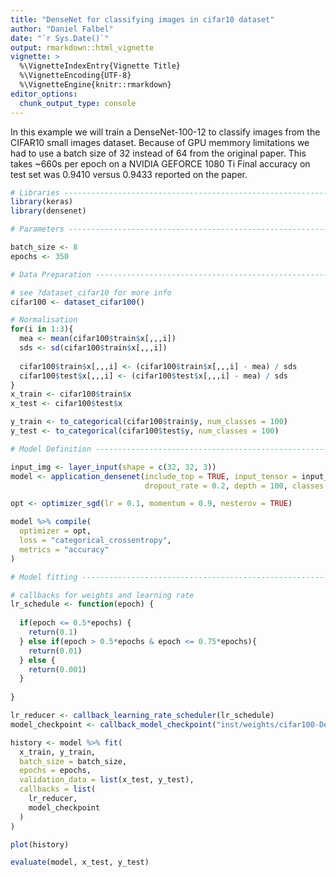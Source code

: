 ```yaml
---
title: "DenseNet for classifying images in cifar10 dataset"
author: "Daniel Falbel"
date: "`r Sys.Date()`"
output: rmarkdown::html_vignette
vignette: >
  %\VignetteIndexEntry{Vignette Title}
  %\VignetteEncoding{UTF-8}
  %\VignetteEngine{knitr::rmarkdown}
editor_options: 
  chunk_output_type: console
---
```


In this example we will train a DenseNet-100-12 to classify images from the CIFAR10
small images dataset. Because of GPU memmory limitations we had to use a batch size of 32
instead of 64 from the original paper. This takes ~660s per epoch on a NVIDIA GEFORCE 1080 Ti
Final accuracy on test set was 0.9410 versus 0.9433 reported on the paper.

```r
# Libraries ---------------------------------------------------------------
library(keras)
library(densenet)

# Parameters --------------------------------------------------------------

batch_size <- 8
epochs <- 350

# Data Preparation --------------------------------------------------------

# see ?dataset_cifar10 for more info
cifar100 <- dataset_cifar100()

# Normalisation
for(i in 1:3){
  mea <- mean(cifar100$train$x[,,,i])
  sds <- sd(cifar100$train$x[,,,i])
  
  cifar100$train$x[,,,i] <- (cifar100$train$x[,,,i] - mea) / sds
  cifar100$test$x[,,,i] <- (cifar100$test$x[,,,i] - mea) / sds
}
x_train <- cifar100$train$x
x_test <- cifar100$test$x

y_train <- to_categorical(cifar100$train$y, num_classes = 100)
y_test <- to_categorical(cifar100$test$y, num_classes = 100)

# Model Definition -------------------------------------------------------

input_img <- layer_input(shape = c(32, 32, 3))
model <- application_densenet(include_top = TRUE, input_tensor = input_img, 
                              dropout_rate = 0.2, depth = 100, classes = 100)

opt <- optimizer_sgd(lr = 0.1, momentum = 0.9, nesterov = TRUE)

model %>% compile(
  optimizer = opt,
  loss = "categorical_crossentropy",
  metrics = "accuracy"
)

# Model fitting -----------------------------------------------------------

# callbacks for weights and learning rate
lr_schedule <- function(epoch) {
  
  if(epoch <= 0.5*epochs) {
    return(0.1)
  } else if(epoch > 0.5*epochs & epoch <= 0.75*epochs){
    return(0.01)
  } else {
    return(0.001)
  }
  
}

lr_reducer <- callback_learning_rate_scheduler(lr_schedule)
model_checkpoint <- callback_model_checkpoint("inst/weights/cifar100-DenseNet-100-12.hdf5", monitor = "val_acc")

history <- model %>% fit(
  x_train, y_train, 
  batch_size = batch_size, 
  epochs = epochs, 
  validation_data = list(x_test, y_test), 
  callbacks = list(
    lr_reducer,
    model_checkpoint
  )
)

plot(history)

evaluate(model, x_test, y_test)
```
